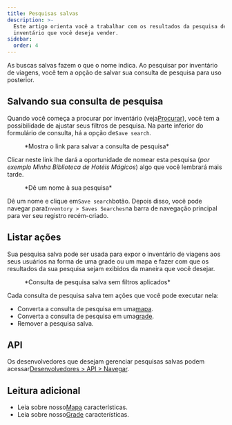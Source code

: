 ```yaml
---
title: Pesquisas salvas
description: >-
  Este artigo orienta você a trabalhar com os resultados da pesquisa de
  inventário que você deseja vender.
sidebar:
  order: 4
---
```


As buscas salvas fazem o que o nome indica. Ao pesquisar por inventário de viagens, você tem a opção de salvar sua consulta de pesquisa para uso posterior.

## Salvando sua consulta de pesquisa

Quando você começa a procurar por inventário (veja[Procurar](/studio/search)), você tem a possibilidade de ajustar seus filtros de pesquisa.
Na parte inferior do formulário de consulta, há a opção de`Save search`.

<figure>
  <CloudinaryImage width="350" height="329" resize="scale" quality="best" alt="Salvar uma pesquisa" src="academy/save-search" errorImage="noimage_opaque_nyrtl0.png" />

  <figcaption>*Mostra o link para salvar a consulta de pesquisa*</figcaption>
</figure>


Clicar neste link lhe dará a oportunidade de nomear esta pesquisa (*por exemplo Minha Biblioteca de Hotéis Mágicos*) algo que você lembrará mais tarde.

<figure>
  <CloudinaryImage width="350" height="329" resize="scale" quality="best" alt="Dê um nome à sua pesquisa" src="academy/name-save-search" errorImage="noimage_opaque_nyrtl0.png" />

  <figcaption>*Dê um nome à sua pesquisa*</figcaption>
</figure>


Dê um nome e clique em`Save search`botão. Depois disso, você pode navegar para`Inventory > Saves Searches`na barra de navegação principal para ver seu registro recém-criado.

## Listar ações

Sua pesquisa salva pode ser usada para expor o inventário de viagens aos seus usuários na forma de uma grade ou um mapa e fazer com que os resultados da sua pesquisa sejam exibidos da maneira que você desejar.

<figure>
  <CloudinaryImage width="700" height="939" resize="scale" quality="best" alt="Ações de pesquisa salvas" src="academy/saved-search-actions" errorImage="noimage_opaque_nyrtl0.png" />

  <figcaption>*Consulta de pesquisa salva sem filtros aplicados*</figcaption>
</figure>


Cada consulta de pesquisa salva tem ações que você pode executar nela:

* Converta a consulta de pesquisa em uma[mapa](/studio/maps).
* Converta a consulta de pesquisa em uma[grade](/studio/grids).
* Remover a pesquisa salva.

## API

Os desenvolvedores que desejam gerenciar pesquisas salvas podem acessar[Desenvolvedores > API > Navegar](/developers/apis/#browse-api).

## Leitura adicional

* Leia sobre nosso[Mapa](/studio/maps) características.
* Leia sobre nosso[Grade](/studio/grids) características.

